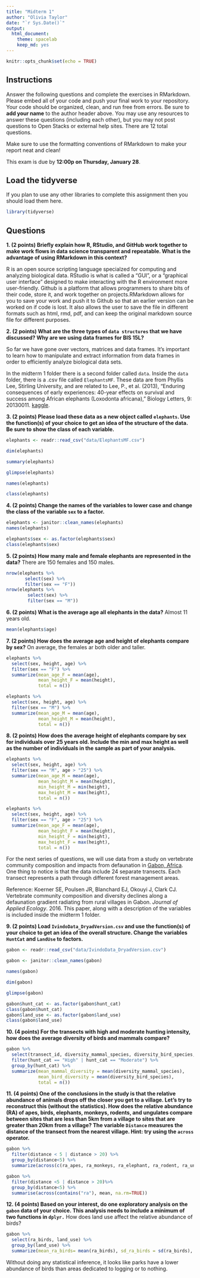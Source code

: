 ```yaml
---
title: "Midterm 1"
author: "Olivia Taylor"
date: "`r Sys.Date()`"
output:
  html_document: 
    theme: spacelab
    keep_md: yes
---
```


```r
knitr::opts_chunk$set(echo = TRUE)
```

## Instructions
Answer the following questions and complete the exercises in RMarkdown. Please embed all of your code and push your final work to your repository. Your code should be organized, clean, and run free from errors. Be sure to **add your name** to the author header above. You may use any resources to answer these questions (including each other), but you may not post questions to Open Stacks or external help sites. There are 12 total questions.  

Make sure to use the formatting conventions of RMarkdown to make your report neat and clean!  

This exam is due by **12:00p on Thursday, January 28**.  

## Load the tidyverse
If you plan to use any other libraries to complete this assignment then you should load them here.
```r
library(tidyverse)
```

## Questions
**1. (2 points) Briefly explain how R, RStudio, and GitHub work together to make work flows in data science transparent and repeatable. What is the advantage of using RMarkdown in this context?**  

R is an open source scripting language specialzed for computing and analyzing biological data. RStudio is what is called a “GUI”, or a “graphical user interface” designed to make interacting with the R environment more user-friendly. Github is a platform that allows programmers to share bits of their code, store it, and work together on projects.RMarkdown allows for you to save your work and push it to Github so that an earlier version can be worked on if code is lost. It also allows the user to save the file in different formats such as html, rmd, pdf, and can keep the original markdown source file for different purposes. 

**2. (2 points) What are the three types of `data structures` that we have discussed? Why are we using data frames for BIS 15L?**

So far we have gone over vectors, matrices and data frames. It's important to learn how to manipulate and extract information from data frames in order to efficiently analyze biological data sets. 

In the midterm 1 folder there is a second folder called `data`. Inside the `data` folder, there is a .csv file called `ElephantsMF`. These data are from Phyllis Lee, Stirling University, and are related to Lee, P., et al. (2013), "Enduring consequences of early experiences: 40-year effects on survival and success among African elephants (Loxodonta africana)," Biology Letters, 9: 20130011. [kaggle](https://www.kaggle.com/mostafaelseidy/elephantsmf).  

**3. (2 points) Please load these data as a new object called `elephants`. Use the function(s) of your choice to get an idea of the structure of the data. Be sure to show the class of each variable.**

```r
elephants <- readr::read_csv("data/ElephantsMF.csv")
```
```r
dim(elephants)
```
```r
summary(elephants)
```
```r
glimpse(elephants)
```
```r
names(elephants)
```
```r
class(elephants)
```


**4. (2 points) Change the names of the variables to lower case and change the class of the variable `sex` to a factor.**
```r
elephants <- janitor::clean_names(elephants)
names(elephants)
```

```r
elephants$sex <- as.factor(elephants$sex)
class(elephants$sex)
```



**5. (2 points) How many male and female elephants are represented in the data?** There are 150 females and 150 males.
```r
nrow(elephants %>% 
       select(sex) %>% 
       filter(sex == "F"))
nrow(elephants %>% 
        select(sex) %>% 
        filter(sex == "M"))
```

**6. (2 points) What is the average age all elephants in the data?** Almost 11 years old. 
```r
mean(elephants$age)
```

**7. (2 points) How does the average age and height of elephants compare by sex?** On average, the females ar both older and taller. 

```r
elephants %>% 
  select(sex, height, age) %>% 
  filter(sex == "F") %>% 
  summarize(mean_age_F = mean(age),
            mean_height_F = mean(height),
            total = n())
```
```r
elephants %>% 
  select(sex, height, age) %>% 
  filter(sex == "M") %>% 
  summarize(mean_age_M = mean(age),
            mean_height_M = mean(height),
            total = n())
```

**8. (2 points) How does the average height of elephants compare by sex for individuals over 25 years old. Include the min and max height as well as the number of individuals in the sample as part of your analysis.**
```r
elephants %>% 
  select(sex, height, age) %>% 
  filter(sex == "M", age > "25") %>% 
  summarize(mean_age_M = mean(age),
            mean_height_M = mean(height),
            min_height_M = min(height),
            max_height_M = max(height),
            total = n())
```
```r
elephants %>% 
  select(sex, height, age) %>% 
  filter(sex == "F", age > "25") %>% 
  summarize(mean_age_F = mean(age),
            mean_height_F = mean(height),
            min_height_F = min(height),
            max_height_F = max(height),
            total = n())
```

For the next series of questions, we will use data from a study on vertebrate community composition and impacts from defaunation in [Gabon, Africa](https://en.wikipedia.org/wiki/Gabon). One thing to notice is that the data include 24 separate transects. Each transect represents a path through different forest management areas.  

Reference: Koerner SE, Poulsen JR, Blanchard EJ, Okouyi J, Clark CJ. Vertebrate community composition and diversity declines along a defaunation gradient radiating from rural villages in Gabon. _Journal of Applied Ecology_. 2016. This paper, along with a description of the variables is included inside the midterm 1 folder.  

**9. (2 points) Load `IvindoData_DryadVersion.csv` and use the function(s) of your choice to get an idea of the overall structure. Change the variables `HuntCat` and `LandUse` to factors.**
```r
gabon <- readr::read_csv("data/IvindoData_DryadVersion.csv")
```
```r
gabon <- janitor::clean_names(gabon)
```

```r
names(gabon)
```
```r
dim(gabon)
```
```r
glimpse(gabon)
```

```r
gabon$hunt_cat <- as.factor(gabon$hunt_cat)
class(gabon$hunt_cat)
gabon$land_use <- as.factor(gabon$land_use)
class(gabon$land_use)
```

**10. (4 points) For the transects with high and moderate hunting intensity, how does the average diversity of birds and mammals compare?**
```r
gabon %>% 
  select(transect_id, diversity_mammal_species, diversity_bird_species, hunt_cat) %>% 
  filter(hunt_cat == "High" | hunt_cat == "Moderate") %>% 
  group_by(hunt_cat) %>% 
  summarize(mean_mammal_diversity = mean(diversity_mammal_species),
            mean_bird_diversity = mean(diversity_bird_species),
            total = n())
```
**11. (4 points) One of the conclusions in the study is that the relative abundance of animals drops off the closer you get to a village. Let's try to reconstruct this (without the statistics). How does the relative abundance (RA) of apes, birds, elephants, monkeys, rodents, and ungulates compare between sites that are less than 5km from a village to sites that are greater than 20km from a village? The variable `Distance` measures the distance of the transect from the nearest village. Hint: try using the `across` operator.**  
```r
gabon %>% 
  filter(distance < 5 | distance > 20) %>% 
  group_by(distance<5) %>% 
  summarize(across(c(ra_apes, ra_monkeys, ra_elephant, ra_rodent, ra_ungulate),mean))
```
```r
gabon %>%
  filter(distance <5 | distance > 20)%>%
  group_by(distance<5) %>% 
  summarise(across(contains("ra"), mean, na.rm=TRUE))
```

**12. (4 points) Based on your interest, do one exploratory analysis on the `gabon` data of your choice. This analysis needs to include a minimum of two functions in `dplyr.`** How does land use affect the relative abundance of birds? 
```r
gabon %>% 
  select(ra_birds, land_use) %>% 
  group_by(land_use) %>% 
  summarize(mean_ra_birds= mean(ra_birds), sd_ra_birds = sd(ra_birds), n=n())
```
Without doing any statistical inference, it looks like parks have a lower abundance of birds than areas dedicated to logging or to nothing. 
